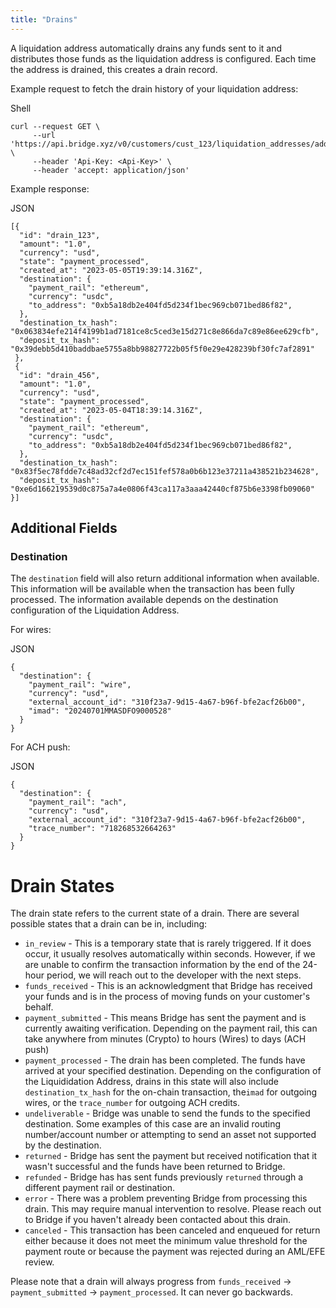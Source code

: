 ```yaml
---
title: "Drains"
---
```


A liquidation address automatically drains any funds sent to it and distributes those funds as the liquidation address is configured. Each time the address is drained, this creates a drain record.

Example request to fetch the drain history of your liquidation address:

Shell

```
curl --request GET \
     --url 'https://api.bridge.xyz/v0/customers/cust_123/liquidation_addresses/addr_123/drains' \
     --header 'Api-Key: <Api-Key>' \
     --header 'accept: application/json'
```

Example response:

JSON

```
[{  
  "id": "drain_123",  
  "amount": "1.0",  
  "currency": "usd",  
  "state": "payment_processed",  
  "created_at": "2023-05-05T19:39:14.316Z",
  "destination": {
    "payment_rail": "ethereum",
    "currency": "usdc",
    "to_address": "0xb5a18db2e404fd5d234f1bec969cb071bed86f82",
  },
  "destination_tx_hash": "0x063834efe214f4199b1ad7181ce8c5ced3e15d271c8e866da7c89e86ee629cfb",
  "deposit_tx_hash": "0x39debb5d410baddbae5755a8bb98827722b05f5f0e29e428239bf30fc7af2891"
 },  
 {  
  "id": "drain_456",  
  "amount": "1.0",  
  "currency": "usd",  
  "state": "payment_processed",  
  "created_at": "2023-05-04T18:39:14.316Z",
  "destination": {
    "payment_rail": "ethereum",
    "currency": "usdc",
    "to_address": "0xb5a18db2e404fd5d234f1bec969cb071bed86f82",
  },
  "destination_tx_hash": "0x83f5ec78fdde7c48ad32cf2d7ec151fef578a0b6b123e37211a438521b234628",
  "deposit_tx_hash": "0xe6d166219539d0c875a7a4e0806f43ca117a3aaa42440cf875b6e3398fb09060"
}]
```

## **Additional Fields**

### **Destination**

The `destination` field will also return additional information when available. This information will be available when the transaction has been fully processed. The information available depends on the destination configuration of the Liquidation Address.

For wires:

JSON

```
{
  "destination": {
    "payment_rail": "wire",
    "currency": "usd",
    "external_account_id": "310f23a7-9d15-4a67-b96f-bfe2acf26b00",
    "imad": "20240701MMASDFO9000528"
  }
}
```

For ACH push:

JSON

```
{
  "destination": {
    "payment_rail": "ach",
    "currency": "usd",
    "external_account_id": "310f23a7-9d15-4a67-b96f-bfe2acf26b00",
    "trace_number": "718268532664263"
  }
}
```

# **Drain States**

The drain state refers to the current state of a drain. There are several possible states that a drain can be in, including:

- `in_review` - This is a temporary state that is rarely triggered. If it does occur, it usually resolves automatically within seconds. However, if we are unable to confirm the transaction information by the end of the 24-hour period, we will reach out to the developer with the next steps.
- `funds_received` - This is an acknowledgment that Bridge has received your funds and is in the process of moving funds on your customer's behalf.
- `payment_submitted` - This means Bridge has sent the payment and is currently awaiting verification. Depending on the payment rail, this can take anywhere from minutes (Crypto) to hours (Wires) to days (ACH push)
- `payment_processed` - The drain has been completed. The funds have arrived at your specified destination. Depending on the configuration of the Liquididation Address, drains in this state will also include `destination_tx_hash` for the on-chain transaction, the`imad` for outgoing wires, or the `trace_number` for outgoing ACH credits.
- `undeliverable` - Bridge was unable to send the funds to the specified destination. Some examples of this case are an invalid routing number/account number or attempting to send an asset not supported by the destination.
- `returned` - Bridge has sent the payment but received notification that it wasn't successful and the funds have been returned to Bridge.
- `refunded` - Bridge has has sent funds previously `returned` through a different payment rail or destination.
- `error` - There was a problem preventing Bridge from processing this drain. This may require manual intervention to resolve. Please reach out to Bridge if you haven't already been contacted about this drain.
- `canceled` - This transaction has been canceled and enqueued for return either because it does not meet the minimum value threshold for the payment route or because the payment was rejected during an AML/EFE review.

Please note that a drain will always progress from `funds_received` → `payment_submitted` → `payment_processed`. It can never go backwards.